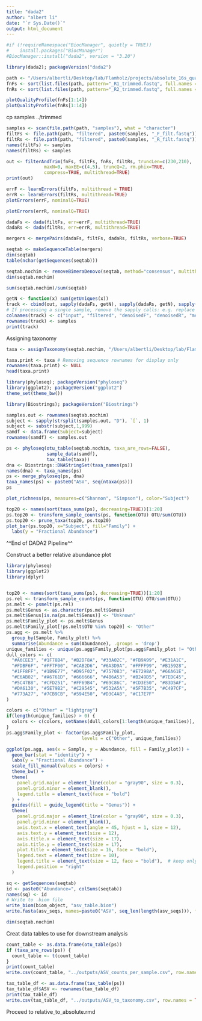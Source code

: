 ```yaml
---
title: "dada2"
author: "albert li"
date: "`r Sys.Date()`"
output: html_document
---
```


```r
#if (!requireNamespace("BiocManager", quietly = TRUE))
#    install.packages("BiocManager")
#BiocManager::install("dada2", version = "3.20")
```

```r
library(dada2); packageVersion("dada2")
```

```r
path <- "/Users/albertli/Desktop/lab/Flamholz/projects/absolute_16s_quantification/data/Albert_sequencing_07222025/trimmed"
fnFs <- sort(list.files(path, pattern="_R1_trimmed.fastq", full.names = TRUE))
fnRs <- sort(list.files(path, pattern="_R2_trimmed.fastq", full.names = TRUE))
```

```r
plotQualityProfile(fnFs[1:14])
plotQualityProfile(fnRs[1:14])
```
cp samples ../trimmed


```r
samples <- scan(file.path(path, "samples"), what = "character")
filtFs <- file.path(path, "filtered", paste0(samples, "_F_filt.fastq"))
filtRs <- file.path(path, "filtered", paste0(samples, "_R_filt.fastq"))
names(filtFs) <- samples
names(filtRs) <- samples
```

```r
out <- filterAndTrim(fnFs, filtFs, fnRs, filtRs, truncLen=c(230,210),
              maxN=0, maxEE=c(4,5), truncQ=2, rm.phix=TRUE,
              compress=TRUE, multithread=TRUE) 
print(out)
```

```r
errF <- learnErrors(filtFs, multithread = TRUE)
errR <- learnErrors(filtRs, multithread=TRUE)
plotErrors(errF, nominalQ=TRUE)
```
```r
plotErrors(errR, nominalQ=TRUE)
```

```r
dadaFs <- dada(filtFs, err=errF, multithread=TRUE)
dadaRs <- dada(filtRs, err=errR, multithread=TRUE)
```

```r
mergers <- mergePairs(dadaFs, filtFs, dadaRs, filtRs, verbose=TRUE)
```

```r
seqtab <- makeSequenceTable(mergers)
dim(seqtab)
table(nchar(getSequences(seqtab)))
```

```r
seqtab.nochim <- removeBimeraDenovo(seqtab, method="consensus", multithread=TRUE, verbose=TRUE)
dim(seqtab.nochim)
```

```r
sum(seqtab.nochim)/sum(seqtab)
```


```r
getN <- function(x) sum(getUniques(x))
track <- cbind(out, sapply(dadaFs, getN), sapply(dadaRs, getN), sapply(mergers, getN), rowSums(seqtab.nochim))
# If processing a single sample, remove the sapply calls: e.g. replace sapply(dadaFs, getN) with getN(dadaFs)
colnames(track) <- c("input", "filtered", "denoisedF", "denoisedR", "merged", "nonchim")
rownames(track) <- samples
print(track)
```


Assigning taxonomy 

```r
taxa <- assignTaxonomy(seqtab.nochim, "/Users/albertli/Desktop/lab/Flamholz/projects/absolute_16s_quantification/data/dada2_taxomony/silva_nr99_v138.2_toSpecies_trainset.fa.gz", multithread=TRUE)
```

```r
taxa.print <- taxa # Removing sequence rownames for display only
rownames(taxa.print) <- NULL
head(taxa.print)
```

```r
library(phyloseq); packageVersion("phyloseq")
library(ggplot2); packageVersion("ggplot2")
theme_set(theme_bw())
```
```r
library(Biostrings); packageVersion("Biostrings")
```
```r
samples.out <- rownames(seqtab.nochim)
subject <- sapply(strsplit(samples.out, "D"), `[`, 1)
subject <- substr(subject,1,999)
samdf <- data.frame(Subject=subject)
rownames(samdf) <- samples.out
```

```r
ps <- phyloseq(otu_table(seqtab.nochim, taxa_are_rows=FALSE), 
               sample_data(samdf), 
               tax_table(taxa))
dna <- Biostrings::DNAStringSet(taxa_names(ps))
names(dna) <- taxa_names(ps)
ps <- merge_phyloseq(ps, dna)
taxa_names(ps) <- paste0("ASV", seq(ntaxa(ps)))
ps

```


```r
plot_richness(ps, measures=c("Shannon", "Simpson"), color="Subject")

```


```r
top20 <- names(sort(taxa_sums(ps), decreasing=TRUE))[1:20]
ps.top20 <- transform_sample_counts(ps, function(OTU) OTU/sum(OTU))
ps.top20 <- prune_taxa(top20, ps.top20)
plot_bar(ps.top20, x="Subject", fill="Family") + 
  labs(y = "Fractional Abundance")
```

^^End of DADA2 Pipeline^^

Construct a better relative abundance plot
```r
library(phyloseq)
library(ggplot2)
library(dplyr)


top20 <- names(sort(taxa_sums(ps), decreasing=TRUE))[1:20]
ps.rel <- transform_sample_counts(ps, function(OTU) OTU/sum(OTU))
ps.melt <- psmelt(ps.rel)
ps.melt$Genus <- as.character(ps.melt$Genus)
ps.melt$Genus[is.na(ps.melt$Genus)] <- "Unknown"
ps.melt$Family_plot <- ps.melt$Genus
ps.melt$Family_plot[!ps.melt$OTU %in% top20] <- "Other"
ps.agg <- ps.melt %>%
  group_by(Sample, Family_plot) %>%
  summarise(Abundance = sum(Abundance), .groups = 'drop')
unique_families <- unique(ps.agg$Family_plot[ps.agg$Family_plot != "Other"])
dull_colors <- c(
  "#A6CEE3", "#1F78B4", "#B2DF8A", "#33A02C", "#FB9A99", "#E31A1C",
  "#FDBF6F", "#FF7F00", "#CAB2D6", "#6A3D9A", "#FFFF99", "#B15928",
  "#1FF8FF", "#1B9E77", "#D95F02", "#7570B3", "#E7298A", "#66A61E",
  "#E6AB02", "#A6761D", "#666666", "#4B6A53", "#B249D5", "#7EDC45",
  "#5C47B8", "#CFD251", "#FF69B4", "#69C86C", "#CD3E50", "#83D5AF",
  "#DA6130", "#5E79B2", "#C29545", "#532A5A", "#5F7B35", "#C497CF",
  "#773A27", "#7CB9CB", "#594E50", "#D3C4A8", "#C17E7F"
)

colors <- c("Other" = "lightgray")
if(length(unique_families) > 0) {
  colors <- c(colors, setNames(dull_colors[1:length(unique_families)], unique_families))
}
ps.agg$Family_plot <- factor(ps.agg$Family_plot, 
                            levels = c("Other", unique_families))

ggplot(ps.agg, aes(x = Sample, y = Abundance, fill = Family_plot)) +
  geom_bar(stat = "identity") +
  labs(y = "Fractional Abundance") +
  scale_fill_manual(values = colors) +
  theme_bw() +
  theme(
    panel.grid.major = element_line(color = "gray90", size = 0.3),
    panel.grid.minor = element_blank(),
    legend.title = element_text(face = "bold")
  ) +
  guides(fill = guide_legend(title = "Genus")) +
  theme(
    panel.grid.major = element_line(color = "gray90", size = 0.3),
    panel.grid.minor = element_blank(),
    axis.text.x = element_text(angle = 45, hjust = 1, size = 12),
    axis.text.y = element_text(size = 12),
    axis.title.x = element_text(size = 17),
    axis.title.y = element_text(size = 17),
    plot.title = element_text(size = 16, face = "bold"),
    legend.text = element_text(size = 10),
    legend.title = element_text(size = 12, face = "bold"),  # keep only this one
    legend.position = "right"
  )
```
```r


sq <- getSequences(seqtab)
id <- paste0("Abundance=", colSums(seqtab))
names(sq) <- id
# Write to .biom file
write_biom(biom_object, "asv_table.biom")
write.fasta(asv_seqs, names=paste0("ASV", seq_len(length(asv_seqs))), file.out="asv_sequences.fasta")

dim(seqtab.nochim) 
```

Creat data tables to use for downstream analysis

```r
count_table <- as.data.frame(otu_table(ps))
if (taxa_are_rows(ps)) {
  count_table <- t(count_table)
}
print(count_table)
write.csv(count_table, "../outputs/ASV_counts_per_sample.csv", row.names = TRUE)

```
```r
tax_table_df <- as.data.frame(tax_table(ps))
tax_table_df$ASV <- rownames(tax_table_df)
print(tax_table_df)
write.csv(tax_table_df, "../outputs/ASV_to_taxonomy.csv", row.names = TRUE)
```
Proceed to relative_to_absolute.rmd


